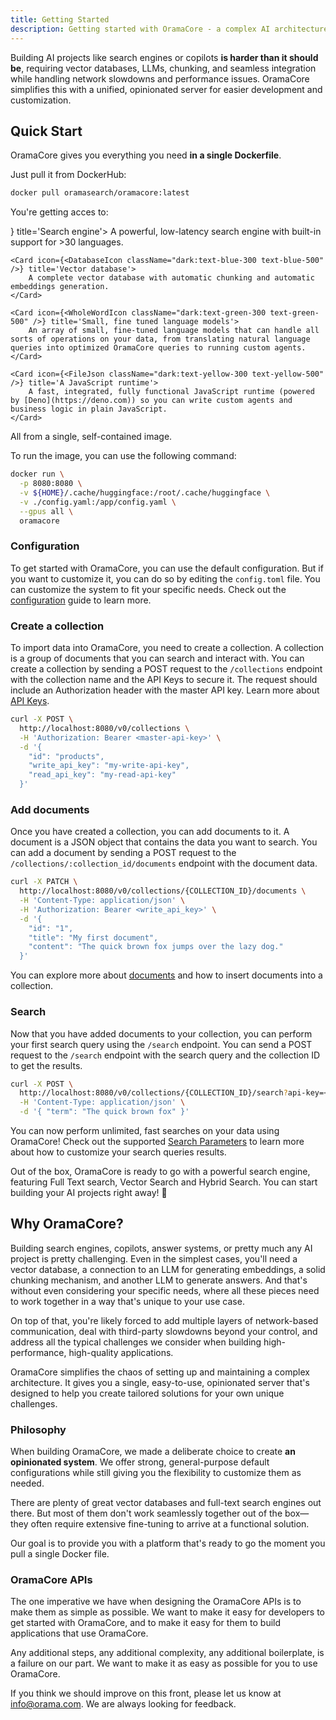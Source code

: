 ```yaml
---
title: Getting Started
description: Getting started with OramaCore - a complex AI architecture made easy and open-source.
---
```



Building AI projects like search engines or copilots **is harder than it should be**, requiring vector databases, LLMs, chunking, and seamless integration while handling network slowdowns and performance issues. OramaCore simplifies this with a unified, opinionated server for easier development and customization.

## Quick Start

OramaCore gives you everything you need **in a single Dockerfile**.

Just pull it from DockerHub:

```sh
docker pull oramasearch/oramacore:latest
```

You're getting acces to:

<Cards>
    <Card icon={<SearchIcon className="dark:text-purple-300 text-purple-500" />} title='Search engine'>
        A powerful, low-latency search engine with built-in support for >30 languages.
    </Card>

    <Card icon={<DatabaseIcon className="dark:text-blue-300 text-blue-500" />} title='Vector database'>
        A complete vector database with automatic chunking and automatic embeddings generation.
    </Card>

    <Card icon={<WholeWordIcon className="dark:text-green-300 text-green-500" />} title='Small, fine tuned language models'>
        An array of small, fine-tuned language models that can handle all sorts of operations on your data, from translating natural language queries into optimized OramaCore queries to running custom agents.
    </Card>

    <Card icon={<FileJson className="dark:text-yellow-300 text-yellow-500" />} title='A JavaScript runtime'>
        A fast, integrated, fully functional JavaScript runtime (powered by [Deno](https://deno.com)) so you can write custom agents and business logic in plain JavaScript.
    </Card>
</Cards>

All from a single, self-contained image. 

To run the image, you can use the following command:

```sh
docker run \
  -p 8080:8080 \
  -v ${HOME}/.cache/huggingface:/root/.cache/huggingface \
  -v ./config.yaml:/app/config.yaml \
  --gpus all \
  oramacore
```

### Configuration

To get started with OramaCore, you can use the default configuration. But if you want to customize it, you can do so by editing the `config.toml` file.
You can customize the system to fit your specific needs. Check out the [configuration](/docs/guide/configuration) guide to learn more.

### Create a collection

To import data into OramaCore, you need to create a collection. A collection is a group of documents that you can search and interact with. You can create a collection by sending a POST request to the `/collections` endpoint with the collection name and the API Keys to secure it.
The request should include an Authorization header with the master API key. Learn more about [API Keys](/docs/guide/api-keys).

```sh
curl -X POST \
  http://localhost:8080/v0/collections \
  -H 'Authorization: Bearer <master-api-key>' \
  -d '{
    "id": "products",
    "write_api_key": "my-write-api-key",
    "read_api_key": "my-read-api-key"
  }'
```

### Add documents

Once you have created a collection, you can add documents to it. A document is a JSON object that contains the data you want to search. You can add a document by sending a POST request to the `/collections/:collection_id/documents` endpoint with the document data.

```sh
curl -X PATCH \
  http://localhost:8080/v0/collections/{COLLECTION_ID}/documents \
  -H 'Content-Type: application/json' \
  -H 'Authorization: Bearer <write_api_key>' \
  -d '{
    "id": "1",
    "title": "My first document",
    "content": "The quick brown fox jumps over the lazy dog."
  }'
```
You can explore more about [documents](/docs/apis/insert-documents) and how to insert documents into a collection.

### Search

Now that you have added documents to your collection, you can perform your first search query using the `/search` endpoint. You can send a POST request to the `/search` endpoint with the search query and the collection ID to get the results.

```sh
curl -X POST \
  http://localhost:8080/v0/collections/{COLLECTION_ID}/search?api-key=<read_api_key> \
  -H 'Content-Type: application/json' \
  -d '{ "term": "The quick brown fox" }'
```

You can now perform unlimited, fast searches on your data using OramaCore! Check out the supported [Search Parameters](/docs/apis/search-documents#search-parameters) to learn more about how to customize your search queries results.

Out of the box, OramaCore is ready to go with a powerful search engine, featuring Full Text search, Vector Search and Hybrid Search. You can start building your AI projects right away! 🚀

## Why OramaCore?

Building search engines, copilots, answer systems, or pretty much any AI project is pretty challenging.
Even in the simplest cases, you'll need a vector database, a connection to an LLM for generating embeddings, a solid chunking mechanism, and another LLM to generate answers.
And that's without even considering your specific needs, where all these pieces need to work together in a way that's unique to your use case.

On top of that, you're likely forced to add multiple layers of network-based communication, deal with third-party slowdowns beyond your control, and address all the typical challenges we consider when building high-performance, high-quality applications.

OramaCore simplifies the chaos of setting up and maintaining a complex architecture. It gives you a single, easy-to-use, opinionated server that's designed to help you create tailored solutions for your own unique challenges.

### Philosophy

When building OramaCore, we made a deliberate choice to create **an opinionated system**. We offer strong, general-purpose default configurations while still giving you the flexibility to customize them as needed.

There are plenty of great vector databases and full-text search engines out there. But most of them don't work seamlessly together out of the box—they often require extensive fine-tuning to arrive at a functional solution.

Our goal is to provide you with a platform that's ready to go the moment you pull a single Docker file.

### OramaCore APIs

The one imperative we have when designing the OramaCore APIs is to make them as simple as possible. We want to make it easy for developers to get started with OramaCore, and to make it easy for them to build applications that use OramaCore.

Any additional steps, any additional complexity, any additional boilerplate, is a failure on our part. We want to make it as easy as possible for you to use OramaCore.

If you think we should improve on this front, please let us know at [info@orama.com](mailto:info@orama.com). We are always looking for feedback.


